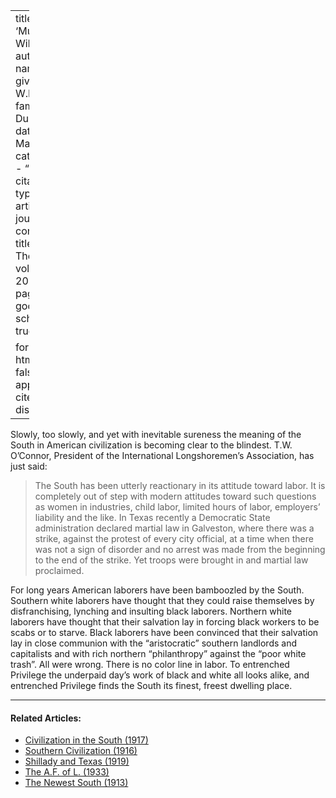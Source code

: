 
---
title: 'Murder Will Out'
author:
  - name:
      given: W.E.B.
      family: Du Bois
date: Mar. 1920
categories: 
  - ""
citation: 
  type: article-journal
  container-title: The Crisis
  volume: 20
  issue: 5
  page: 215
google-scholar: true

format:
  html:
    toc: false
    appendix-cite-as: display
---



Slowly, too slowly, and yet with inevitable sureness the meaning of the
South in American civilization is becoming clear to the blindest. T.W.
O'Connor, President of the International Longshoremen's Association, has
just said:

> The South has been utterly reactionary in its attitude toward labor. It
is completely out of step with modern attitudes toward such questions as
women in industries, child labor, limited hours of labor, employers'
liability and the like. In Texas recently a Democratic State
administration declared martial law in Galveston, where there was a
strike, against the protest of every city official, at a time when there
was not a sign of disorder and no arrest was made from the beginning to
the end of the strike. Yet troops were brought in and martial law
proclaimed.

For long years American laborers have been bamboozled by the South.
Southern white laborers have thought that they could raise themselves by
disfranchising, lynching and insulting black laborers. Northern white
laborers have thought that their salvation lay in forcing black workers
to be scabs or to starve. Black laborers have been convinced that their
salvation lay in close communion with the "aristocratic" southern
landlords and capitalists and with rich northern "philanthropy" against
the "poor white trash". All were wrong. There is no color line in labor.
To entrenched Privilege the underpaid day's work of black and white all looks alike, and entrenched Privilege
finds the South its finest, freest dwelling place.

<!-- Similar articles start here -->

<hr>
#### Related Articles:

* [Civilization in the South (1917)](/Volumes/13/05/civilization_in_south.html)
* [Southern Civilization (1916)](/Volumes/13/01/southern_civilization.html)
* [Shillady and Texas (1919)](/Volumes/18/06/shillady_and_texas.html)
* [The A.F. of L. (1933)](/Volumes/40/12/af_of_l.html)
* [The Newest South (1913)](/Volumes/06/03/newest_south.html)

<!-- Similar articles end here -->